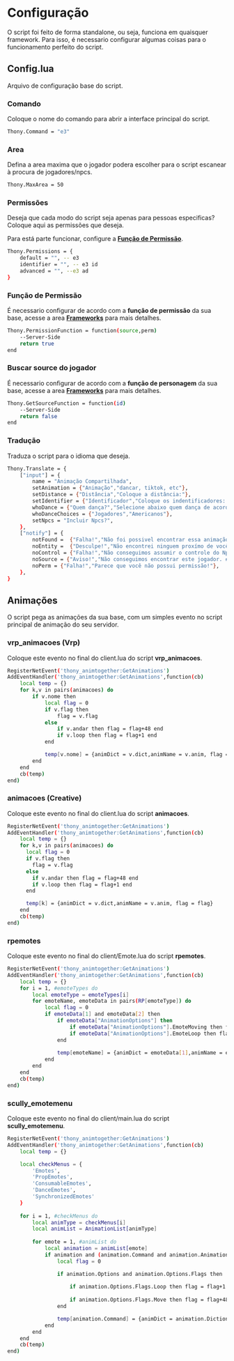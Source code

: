 

# Configuração

O script foi feito de forma standalone, ou seja, funciona em quaisquer framework. Para isso, é necessario configurar algumas coisas para o funcionamento perfeito do script.


## Config.lua

Arquivo de configuração base do script.

<Steps>

### Comando

Coloque o nome do comando para abrir a interface principal do script.

```bash
Thony.Command = "e3"
```

### Area

Defina a area maxima que o jogador podera escolher para o script escanear à procura de jogadores/npcs.

```bash
Thony.MaxArea = 50
```

### Permissões

Deseja que cada modo do script seja apenas para pessoas especificas? Coloque aqui as permissões que deseja.

<Callout type="info">

Para está parte funcionar, configure a [**Função de Permissão**](../thony_animtogether/Config#função-de-permissão).

</Callout>

```bash
Thony.Permissions = {
    default = "", -- e3
    identifier = "", -- e3 id
    advanced = "", --e3 ad
}
```

### Função de Permissão

<Callout type="warning">

É necessario configurar de acordo com a **função de permissão** da sua base, acesse a area [**Frameworks**](../thony_animtogether/Frameworks) para mais detalhes.

</Callout>

```bash
Thony.PermissionFunction = function(source,perm)
    --Server-Side
    return true
end
```

### Buscar source do jogador

<Callout type="warning">

É necessario configurar de acordo com a **função de personagem** da sua base, acesse a area [**Frameworks**](../thony_animtogether/Frameworks) para mais detalhes.

</Callout>

```bash
Thony.GetSourceFunction = function(id)
    --Server-Side
    return false
end
```

### Tradução

Traduza o script para o idioma que deseja.

```bash
Thony.Translate = {
    ["input"] = {
        name = "Animação Compartilhada",
        setAnimation = {"Animação","dancar, tiktok, etc"},
        setDistance = {"Distância","Coloque a distância:"},
        setIdentifier = {"Identificador","Coloque os indentificadores: 2,123,12313,4343..."},
        whoDance = {"Quem dança?","Selecione abaixo quem dança de acordo com a distância."},
        whoDanceChoices = {"Jogadores","Americanos"},
        setNpcs = "Incluir Npcs?",
    },
    ["notify"] = {
        notFound =  {"Falha!","Não foi possivel encontrar essa animação."},
        noEntity =  {"Desculpe!","Não encontrei ninguem proxímo de você."},
        noControl = {"Falha!","Não conseguimos assumir o controle do Npc."},
        noSource = {"Aviso!","Não conseguimos encontrar este jogador. #"},
        noPerm = {"Falha!","Parece que você não possui permissão!"},
    },
}
```
</Steps>

## Animações

O script pega as animações da sua base, com um simples evento no script principal de animação do seu servidor.

### vrp_animacoes (Vrp)

<Callout type="info">

Coloque este evento no final do client.lua do script **vrp_animacoes**.

</Callout>

```bash
RegisterNetEvent('thony_animtogether:GetAnimations')
AddEventHandler('thony_animtogether:GetAnimations',function(cb)
	local temp = {}
	for k,v in pairs(animacoes) do
		if v.nome then
			local flag = 0
			if v.flag then
				flag = v.flag
			else
				if v.andar then flag = flag+48 end
				if v.loop then flag = flag+1 end
			end

			temp[v.nome] = {animDict = v.dict,animName = v.anim, flag = flag}
		end
	end
	cb(temp) 
end)
```

### animacoes (Creative)

<Callout type="info">

Coloque este evento no final do client.lua do script **animacoes**.

</Callout>

```bash
RegisterNetEvent('thony_animtogether:GetAnimations')
AddEventHandler('thony_animtogether:GetAnimations',function(cb)
	local temp = {}
	for k,v in pairs(animacoes) do
      local flag = 0
      if v.flag then
        flag = v.flag
      else
        if v.andar then flag = flag+48 end
        if v.loop then flag = flag+1 end
      end

      temp[k] = {animDict = v.dict,animName = v.anim, flag = flag}
	end
	cb(temp) 
end)
```

### rpemotes

<Callout type="info">

Coloque este evento no final do client/Emote.lua do script **rpemotes**.

</Callout>

```bash
RegisterNetEvent('thony_animtogether:GetAnimations')
AddEventHandler('thony_animtogether:GetAnimations',function(cb)
	local temp = {}
    for i = 1, #emoteTypes do
        local emoteType = emoteTypes[i]
        for emoteName, emoteData in pairs(RP[emoteType]) do
            local flag = 0
            if emoteData[1] and emoteData[2] then
                if emoteData["AnimationOptions"] then
                    if emoteData["AnimationOptions"].EmoteMoving then flag = flag+48 end
                    if emoteData["AnimationOptions"].EmoteLoop then flag = flag+1 end
                end
    
                temp[emoteName] = {animDict = emoteData[1],animName = emoteData[2], flag = flag}
            end
        end
    end
	cb(temp) 
end)
```

### scully_emotemenu

<Callout type="info">

Coloque este evento no final do client/main.lua do script **scully_emotemenu**.

</Callout>

```bash
RegisterNetEvent('thony_animtogether:GetAnimations')
AddEventHandler('thony_animtogether:GetAnimations',function(cb)
    local temp = {}

    local checkMenus = {
        'Emotes',
        'PropEmotes',
        'ConsumableEmotes',
        'DanceEmotes',
        'SynchronizedEmotes'
    }
    
    for i = 1, #checkMenus do
        local animType = checkMenus[i]
        local animList = AnimationList[animType]
    
        for emote = 1, #animList do
            local animation = animList[emote]
            if animation and (animation.Command and animation.Animation and animation.Dictionary) then
                local flag = 0

                if animation.Options and animation.Options.Flags then
           
                    if animation.Options.Flags.Loop then flag = flag+1 end
            
                    if animation.Options.Flags.Move then flag = flag+48 end
                end

                temp[animation.Command] = {animDict = animation.Dictionary,animName = animation.Animation, flag = flag}
            end
        end
    end
	cb(temp) 
end)
```